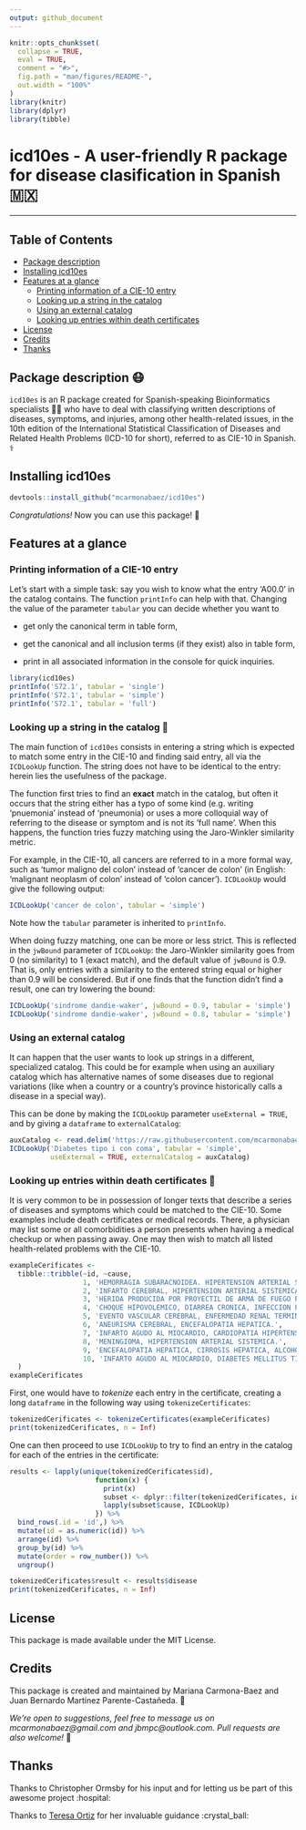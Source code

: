 ```yaml
---
output: github_document
---
```


<!-- README.md is generated from README.Rmd. Please edit that file -->

```r
knitr::opts_chunk$set(
  collapse = TRUE,
  eval = TRUE,
  comment = "#>",
  fig.path = "man/figures/README-",
  out.width = "100%"
)
library(knitr)
library(dplyr)
library(tibble)
```

# icd10es - A user-friendly R package for disease clasification in Spanish 🇲🇽

---

## Table of Contents

- [Package description](#description)
- [Installing icd10es](#installing)
- [Features at a glance](#features-at-a-glance)
  - [Printing information of a CIE-10 entry](#printing-info)
  - [Looking up a string in the catalog](#icdlookup)
  - [Using an external catalog](#external)
  - [Looking up entries within death certificates](#death-certificates)
- [License](#license)
- [Credits](#credits)
- [Thanks](#thanks)

## Package description 😷

`icd10es` is an R package created for Spanish-speaking Bioinformatics specialists 👩‍⚕️ who have to deal with classifying written descriptions of diseases, symptoms, and injuries, among other health-related issues, in the 10th edition of the International Statistical Classification of Diseases and Related Health Problems (ICD-10 for short), referred to as CIE-10 in Spanish. ⚕️

## Installing icd10es 

```r
devtools::install_github("mcarmonabaez/icd10es")
```

*Congratulations!* Now you can use this package! 🎉

## Features at a glance

### Printing information of a CIE-10 entry


Let's start with a simple task: say you wish to know what the entry 'A00.0' in the catalog contains.
The function `printInfo` can help with that. Changing the value of the parameter `tabular` you
can decide whether you want to 

- get only the canonical term in table form, 

- get the canonical and all inclusion terms (if they exist) also in table form, 

- print in all associated information in the console for quick inquiries.

```r
library(icd10es)
printInfo('S72.1', tabular = 'single')
printInfo('S72.1', tabular = 'simple')
printInfo('S72.1', tabular = 'full')
```




### Looking up a string in the catalog 🔎

The main function of `icd10es` consists in entering a string which is expected to match some entry in the CIE-10 and finding said entry, all via the `ICDLookUp` function. The string does not have to be identical to the entry: herein lies the usefulness of the package.

The function first tries to find an __exact__ match in the catalog, but often it occurs that the string either has a typo of some kind (e.g. writing 'pnuemonia' instead of 'pneumonia) or uses a more colloquial way of referring to the disease or symptom and is not its 'full name'. When this happens, the function tries fuzzy matching using the Jaro-Winkler similarity metric. 

For example, in the CIE-10, all cancers are referred to in a more formal way, such as 'tumor maligno del colon' instead of 'cancer de colon' (in English: 'malignant neoplasm of colon' instead of 'colon cancer'). `ICDLookUp` would give the following output:

```r
ICDLookUp('cancer de colon', tabular = 'simple')
```
Note how the `tabular` parameter is inherited to `printInfo`.

When doing fuzzy matching, one can be more or less strict. 
This is reflected in the `jwBound` parameter of `ICDLookUp`: the Jaro-Winkler
similarity goes from 0 (no similarity) to 1 (exact match), and the default value of
`jwBound` is 0.9. That is, only entries with a similarity to the entered string equal
or higher than 0.9 will be considered. But if one finds that the function didn't find a
result, one can try lowering the bound:

```r
ICDLookUp('sindrome dandie-waker', jwBound = 0.9, tabular = 'simple')
ICDLookUp('sindrome dandie-waker', jwBound = 0.8, tabular = 'simple')
```


### Using an external catalog

It can happen that the user wants to look up strings in a different,
specialized catalog. This could be for example when using an auxiliary catalog
which has alternative names of some diseases due to regional variations
(like when a country or a country's province historically calls a disease in a special way).

This can be done by making the `ICDLookUp` parameter `useExternal = TRUE`,
and by giving a `dataframe` to `externalCatalog`:

```r
auxCatalog <- read.delim('https://raw.githubusercontent.com/mcarmonabaez/icd10es/master/inst/extdata/inputs/diabetes_subcategories.csv')
ICDLookUp('Diabetes tipo i con coma', tabular = 'simple',
          useExternal = TRUE, externalCatalog = auxCatalog)
```

### Looking up entries within death certificates 🧪

It is very common to be in possession of longer texts that describe a series of
diseases and symptoms which could be matched to the CIE-10. Some examples
include death certificates or medical records. There, a physician may list some or all
comorbidities a person presents when having a medical checkup or when passing away.
One may then wish to match all listed health-related problems with the CIE-10.

```r
exampleCerificates <-
  tibble::tribble(~id, ~cause,
                  1, 'HEMORRAGIA SUBARACNOIDEA. HIPERTENSION ARTERIAL SISTEMICA. DISLIPIDEMIA.',
                  2, 'INFARTO CEREBRAL, HIPERTENSION ARTERIAL SISTEMICA, TRIGLICERIDEMIA.',
                  3, 'HERIDA PRODUCIDA POR PROYECTIL DE ARMA DE FUEGO PENETRANTE DE TORAX.',
                  4, 'CHOQUE HIPOVOLEMICO, DIARREA CRONICA, INFECCION POR VIRUS DE INMUNODEFICIENCIA HUMANA.',
                  5, 'EVENTO VASCULAR CEREBRAL, ENFERMEDAD RENAL TERMINAL, DIABETES MELLITUS TIPO 2.',
                  6, 'ANEURISMA CEREBRAL, ENCEFALOPATIA HEPATICA.',
                  7, 'INFARTO AGUDO AL MIOCARDIO, CARDIOPATIA HIPERTENSIVA, HIPERTENSION ARTERIAL SISTEMICA',
                  8, 'MENINGIOMA, HIPERTENSION ARTERIAL SISTEMICA.',
                  9, 'ENCEFALOPATIA HEPATICA, CIRROSIS HEPATICA, ALCOHOLISMO CRONICO',
                  10, 'INFARTO AGUDO AL MIOCARDIO, DIABETES MELLITUS TIPO II.'
  )
exampleCerificates
```
First, one would have to _tokenize_ each entry in the certificate, creating a long
`dataframe` in the following way using `tokenizeCertificates`:

```r
tokenizedCerificates <- tokenizeCertificates(exampleCerificates)
print(tokenizedCerificates, n = Inf)
```

One can then proceed to use `ICDLookUp` to try to find an entry in the catalog 
for each of the entries in the certificate:
```r
results <- lapply(unique(tokenizedCerificates$id),
                     function(x) {
                       print(x)
                       subset <- dplyr::filter(tokenizedCerificates, id == x)
                       lapply(subset$cause, ICDLookUp)
                     }) %>%
  bind_rows(.id = 'id',) %>%
  mutate(id = as.numeric(id)) %>%
  arrange(id) %>%
  group_by(id) %>%
  mutate(order = row_number()) %>%
  ungroup() 
```


```r
tokenizedCerificates$result <- results$disease
print(tokenizedCerificates, n = Inf)
```

## License

This package is made available under the MIT License.

## Credits

This package is created and maintained by Mariana Carmona-Baez and Juan Bernardo Martínez Parente-Castañeda. 🐞

*We're open to suggestions, feel free to message us on mcarmonabaez@gmail.com and jbmpc@outlook.com.*
*Pull requests are also welcome!* 🔀


## Thanks

Thanks to Christopher Ormsby for his input and for letting us be part of this awesome project :hospital:

Thanks to [Teresa Ortiz](https://github.com/tereom) for her invaluable guidance :crystal_ball:




